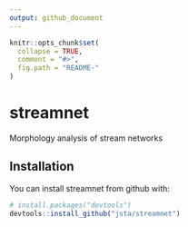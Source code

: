 ```yaml
---
output: github_document
---
```


<!-- README.md is generated from README.Rmd. Please edit that file -->

```r
knitr::opts_chunk$set(
  collapse = TRUE,
  comment = "#>",
  fig.path = "README-"
)
```

# streamnet

Morphology analysis of stream networks 

## Installation

You can install streamnet from github with:

```r
# install.packages("devtools")
devtools::install_github("jsta/streamnet")
```
